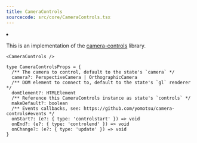 ```yaml
---
title: CameraControls
sourcecode: src/core/CameraControls.tsx
---
```


<Grid cols={4}>
  <li>
    <Codesandbox id="sew669" />
  </li>
</Grid>

This is an implementation of the [camera-controls](https://github.com/yomotsu/camera-controls) library.

```tsx
<CameraControls />
```

```tsx
type CameraControlsProps = {
  /** The camera to control, default to the state's `camera` */
  camera?: PerspectiveCamera | OrthographicCamera
  /** DOM element to connect to, default to the state's `gl` renderer */
  domElement?: HTMLElement
  /** Reference this CameraControls instance as state's `controls` */
  makeDefault?: boolean
  /** Events callbacks, see: https://github.com/yomotsu/camera-controls#events */
  onStart?: (e?: { type: 'controlstart' }) => void
  onEnd?: (e?: { type: 'controlend' }) => void
  onChange?: (e?: { type: 'update' }) => void
}
```
